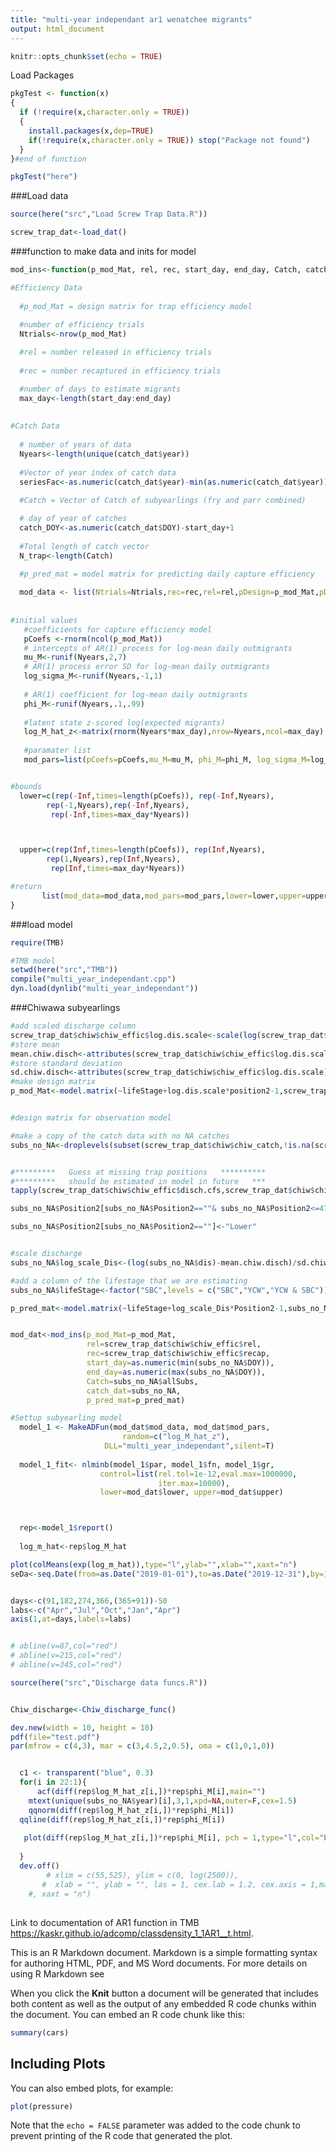 ```yaml
---
title: "multi-year independant ar1 wenatchee migrants"
output: html_document
---
```


```r
knitr::opts_chunk$set(echo = TRUE)
```
Load Packages
```r
pkgTest <- function(x)
{
  if (!require(x,character.only = TRUE))
  {
    install.packages(x,dep=TRUE)
    if(!require(x,character.only = TRUE)) stop("Package not found")
  }
}#end of function

pkgTest("here")
```


###Load data
```r

source(here("src","Load Screw Trap Data.R"))

screw_trap_dat<-load_dat()

```

###function to make data and inits for model
```r

mod_ins<-function(p_mod_Mat, rel, rec, start_day, end_day, Catch, catch_dat, p_pred_mat){

#Efficiency Data
  
  #p_mod_Mat = design matrix for trap efficiency model
  
  #number of efficiency trials
  Ntrials<-nrow(p_mod_Mat)

  #rel = number released in efficiency trials
  
  #rec = number recaptured in efficiency trials

  #number of days to estimate migrants
  max_day<-length(start_day:end_day)
  
  
#Catch Data
  
  # number of years of data
  Nyears<-length(unique(catch_dat$year))
  
  #Vector of year index of catch data
  seriesFac<-as.numeric(catch_dat$year)-min(as.numeric(catch_dat$year))+1
  
  #Catch = Vector of Catch of subyearlings (fry and parr combined)

  # day of year of catches
  catch_DOY<-as.numeric(catch_dat$DOY)-start_day+1
  
  #Total length of catch vector
  N_trap<-length(Catch)
  
  #p_pred_mat = model matrix for predicting daily capture efficiency

  mod_data <- list(Ntrials=Ntrials,rec=rec,rel=rel,pDesign=p_mod_Mat,pDat=p_pred_mat,Catch=Catch,catch_DOY=catch_DOY,seriesFac=seriesFac,N_trap=N_trap, max_day=max_day,Nyears=Nyears)
     
     
#initial values
   #coefficients for capture efficiency model
   pCoefs <-rnorm(ncol(p_mod_Mat))                                         
   # intercepts of AR(1) process for log-mean daily outmigrants
   mu_M<-runif(Nyears,2,7)                                                 
   # AR(1) process error SD for log-mean daily outmigrants
   log_sigma_M<-runif(Nyears,-1,1)
  
   # AR(1) coefficient for log-mean daily outmigrants
   phi_M<-runif(Nyears,.1,.99)     
   
   #latent state z-scored log(expected migrants)
   log_M_hat_z<-matrix(rnorm(Nyears*max_day),nrow=Nyears,ncol=max_day)   
   
   #paramater list
   mod_pars=list(pCoefs=pCoefs,mu_M=mu_M, phi_M=phi_M, log_sigma_M=log_sigma_M,log_M_hat_z=log_M_hat_z)


#bounds
  lower=c(rep(-Inf,times=length(pCoefs)), rep(-Inf,Nyears),
        rep(-1,Nyears),rep(-Inf,Nyears),
         rep(-Inf,times=max_day*Nyears))



  upper=c(rep(Inf,times=length(pCoefs)), rep(Inf,Nyears),
        rep(1,Nyears),rep(Inf,Nyears),
         rep(Inf,times=max_day*Nyears))

#return
       list(mod_data=mod_data,mod_pars=mod_pars,lower=lower,upper=upper)
}


```

###load model
```r
require(TMB)

#TMB model
setwd(here("src","TMB"))
compile("multi_year_independant.cpp")
dyn.load(dynlib("multi_year_independant"))
```


###Chiwawa subyearlings
```r

#add scaled discharge column
screw_trap_dat$chiw$chiw_effic$log.dis.scale<-scale(log(screw_trap_dat$chiw$chiw_effic$disch.cfs))
#store mean
mean.chiw.disch<-attributes(screw_trap_dat$chiw$chiw_effic$log.dis.scale)$`scaled:center`
#store standard deviation
sd.chiw.disch<-attributes(screw_trap_dat$chiw$chiw_effic$log.dis.scale)$`scaled:scale`
#make design matrix
p_mod_Mat<-model.matrix(~lifeStage+log.dis.scale*position2-1,screw_trap_dat$chiw$chiw_effic)


#design matrix for observation model

#make a copy of the catch data with no NA catches
subs_no_NA<-droplevels(subset(screw_trap_dat$chiw$chiw_catch,!is.na(screw_trap_dat$chiw$chiw_catch$allSubs)))


#*********   Guess at missing trap positions   **********
#*********   should be estimated in model in future   ***
tapply(screw_trap_dat$chiw$chiw_effic$disch.cfs,screw_trap_dat$chiw$chiw_effic$position2,summary)

subs_no_NA$Position2[subs_no_NA$Position2==""& subs_no_NA$Position2<=475]<-"Upper"

subs_no_NA$Position2[subs_no_NA$Position2==""]<-"Lower"


#scale discharge
subs_no_NA$log_scale_Dis<-(log(subs_no_NA$dis)-mean.chiw.disch)/sd.chiw.disch

#add a column of the lifestage that we are estimating
subs_no_NA$lifeStage<-factor("SBC",levels = c("SBC","YCW","YCW & SBC"))

p_pred_mat<-model.matrix(~lifeStage+log_scale_Dis*Position2-1,subs_no_NA)


mod_dat<-mod_ins(p_mod_Mat=p_mod_Mat,
                 rel=screw_trap_dat$chiw$chiw_effic$rel,
                 rec=screw_trap_dat$chiw$chiw_effic$recap,
                 start_day=as.numeric(min(subs_no_NA$DOY)),
                 end_day=as.numeric(max(subs_no_NA$DOY)),
                 Catch=subs_no_NA$allSubs,
                 catch_dat=subs_no_NA,
                 p_pred_mat=p_pred_mat)

#Settup subyearling model
  model_1 <- MakeADFun(mod_dat$mod_data, mod_dat$mod_pars,  
                         random=c("log_M_hat_z"),
                     DLL="multi_year_independant",silent=T)
  
  model_1_fit<- nlminb(model_1$par, model_1$fn, model_1$gr, 
                    control=list(rel.tol=1e-12,eval.max=1000000,
                                 iter.max=10000),
                    lower=mod_dat$lower, upper=mod_dat$upper)   



  rep<-model_1$report()
  
  log_m_hat<-rep$log_M_hat

plot(colMeans(exp(log_m_hat)),type="l",ylab="",xlab="",xaxt="n")
seDa<-seq.Date(from=as.Date("2019-01-01"),to=as.Date("2019-12-31"),by=1)


days<-c(91,182,274,366,(365+91))-50
labs<-c("Apr","Jul","Oct","Jan","Apr")
axis(1,at=days,labels=labs)


# abline(v=87,col="red")
# abline(v=215,col="red")
# abline(v=345,col="red")


```



```r
source(here("src","Discharge data funcs.R"))


Chiw_discharge<-Chiw_discharge_func()

dev.new(width = 10, height = 10)
pdf(file="test.pdf")
par(mfrow = c(4,3), mar = c(3,4.5,2,0.5), oma = c(1,0,1,0))


  c1 <- transparent("blue", 0.3)
  for(i in 22:1){
      acf(diff(rep$log_M_hat_z[i,])*rep$phi_M[i],main="")
    mtext(unique(subs_no_NA$year)[i],3,1,xpd=NA,outer=F,cex=1.5)
    qqnorm(diff(rep$log_M_hat_z[i,])*rep$phi_M[i])
  qqline(diff(rep$log_M_hat_z[i,])*rep$phi_M[i])
  
   plot(diff(rep$log_M_hat_z[i,])*rep$phi_M[i], pch = 1,type="l",col="blue",xlab = "", ylab = "process error",)
    
  }
  dev.off()
        # xlim = c(55,525), ylim = c(0, log(2500)),
       #  xlab = "", ylab = "", las = 1, cex.lab = 1.2, cex.axis = 1,main=unique(subs_no_NA$year)[i])  }
    #, xaxt = "n")


```


## 


Link to documentation of AR1 function in TMB
<https://kaskr.github.io/adcomp/classdensity_1_1AR1__t.html>.


This is an R Markdown document. Markdown is a simple formatting syntax for authoring HTML, PDF, and MS Word documents. For more details on using R Markdown see 

When you click the **Knit** button a document will be generated that includes both content as well as the output of any embedded R code chunks within the document. You can embed an R code chunk like this:

```r
summary(cars)
```

## Including Plots

You can also embed plots, for example:

```r
plot(pressure)
```

Note that the `echo = FALSE` parameter was added to the code chunk to prevent printing of the R code that generated the plot.
